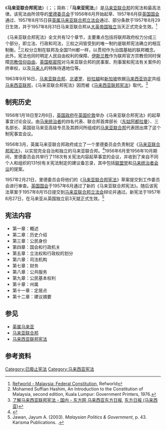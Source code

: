 {{Infobox constitution
| document_name        = 《马来亚联合邦宪法》
| image                = File:Coat_of_arms_of_the_Federation_of_Malaya.svg
| image_alt            = 150px
| caption              = [[马来西亚国徽|马来亚联合邦国徽]]
| orig_lang_code       =
| title_orig           =
| jurisdiction         = {{flagicon|Malaya}} [[马来亚联合邦|马来亚联合邦]]
| date_created         = 1956年6月
| date_presented       = 
| date_ratified        = 1957年6月（[[英国国会|英国国会]]）<br />1957年8月15日（[[马来亚立法会|马来亚立法会]]）
| date_effective       = 1957年8月29日
| system               = [[联邦制|联邦]][[君主立宪制|君主立宪制]]<br />[[选举|选举]][[议会民主制|议会民主制]]
| branches             = [[三权分立|三权分立]]
| chambers             = [[马来西亚国会|马来亚联合邦国会]]
| executive            = [[马来西亚内阁|马来亚联合邦内阁]]
| courts               = [[英国枢密院|英国枢密院]]
| federalism           = <!-- 地方制度 -->
| electoral_college    = <!-- 选举人团 -->
| number_entrenchments = 
| date_legislature     =
| date_first_executive =
| date_first_court     =
| date_repealed        = 1963年9月16日<br />（被[[马来西亚联邦宪法|马来西亚联邦宪法]]取代）
| number_amendments    =
| date_last_amended    =
| location_of_document =
| commissioned         =
| writer               =
| signers              =
| media_type           =
| supersedes           =
}}

《'''马来亚联合邦宪法'''》（{{lang-en|'''Constitution of the Federation of Malaya'''}}；{{lang-ms|'''Perlembagaan Persekutuan Tanah Melayu'''}}；简称：「'''马来亚宪法'''」）是[[马来亚联合邦|马来亚联合邦]]的宪法和最高法律。该宪法由{{le|詹姆士·里德|James Reid, Baron Reid}}所领导的[[里德委员会|里德委员会]]于1956年6月开始起草、1957年6月获[[英国国会|英国国会]]通过、1957年8月15日获[[马来亚联合邦立法会|英属马来亚联合邦立法会]]通过、部分条款于1957年8月29日生效，并于1957年8月31日马来亚联合邦从[[大英帝国|大英帝国]][[马来西亚独立日|独立]]当天正式完全生效。<ref>[https://www.refworld.org/docid/3ae6b5e40.html Refworld - Malaysia: Federal Constitution], Refworld</ref>

《马来亚联合邦宪法》全文共有12个章节，主要重点包括将联邦政府权力分成三个部分，即立法、行政和司法，三权之间皆受到的唯一制约是联邦宪法确立的相互制衡。<ref>Mohamed Suffian Hashim, An Introduction to the Constitution of Malaysia, second edition, Kuala Lumpur: Government Printers, 1976.</ref>三权分立制在联邦及全国11州都一样，以贯彻作为治国基础的联邦概念。此外，宪法也同时明定人民自由权利的保障、[[伊斯兰教|伊斯兰教]]作为联邦官方宗教但同时保障[[宗教信仰自由|宗教信仰自由]]、[[英国枢密院|英国枢密院]]对马来亚联合邦的民事案、刑事案和宪法有关案件的终审权，以及[[马来人|马来人]]的特殊待遇地位等。

1963年9月16日，[[马来亚联合邦|马来亚联合邦]]、[[沙巴|北婆罗]]、[[砂拉越|砂拉越]]和[[新加坡|新加坡]]依据[[马来西亚协定|马来西亚协定]]共组[[马来西亚联邦|马来西亚联邦]]，《马来亚联合邦宪法》因而被《[[马来西亚联邦宪法|马来西亚联邦宪法]]》取代。<ref>[https://www.orientaldaily.com.my/news/nation/2016/08/28/158523 了解马来西亚联邦宪法 - 国内 - 东方网 马来西亚东方日报], [[东方日报_(马来西亚)|东方日报 (马来西亚)]]</ref>

== 制宪历史 ==
{{main|里德委员会}}
1956年1月18日至2月6日，[[英国政府|英国政府]]在[[英国|英国]][[伦敦|伦敦]]举办《马来亚联合邦宪法》的起草事宜讨论会议。由[[马来统治者|马来统治者]]的四名代表、联合邦首席部长（[[东姑阿都拉曼|东姑阿都拉曼]]）、三名部长、英国驻马来亚高级专员及其顾问所组成的[[马来亚联合邦|马来亚联合邦]]代表团出席了这个制宪事宜会议。

1956年3月，英属马来亚联合邦政府成立了一个里德委员会负责制定《[[马来西亚联邦宪法|马来亚联合邦宪法]]》，以实现完全自治和独立的马来亚联合邦。<ref>{{Cite journal|last=Stilt|first=Kristen|date=2015|title=Contextualizing constitutional Islam: The Malayan experience|url=https://academic.oup.com/icon/article/13/2/407/735734|journal=International Journal of Constitutional Law|volume=13|issue=2|pages=414|doi=10.1093/icon/mov031}}</ref>1956年6月至1956年10月期间，里德委员会共举行了118次有关宪法内容起草事宜的会议，并收到了来自不同个人和组织的131份有关宪法制定的建议备忘录，其中包括[[联盟_(马来西亚)|联盟党]]和[[马来统治者会议|马来统治者会议]]的提案。

1957年2月21日，里德委员会将他们的《[[马来西亚联邦宪法|马来亚联合邦宪法]]》草案提交到工作委员会进行审查。[[英国国会|英国国会]]于1957年6月通过了新的《马来亚联合邦宪法》。随后该宪法草案于1957年8月15日提交到[[马来亚联合邦立法会|马来亚联合邦立法会]]辩论并通过。新宪法于1957年8月27日，在马来亚从英国独立前3天就正式生效。<ref>Jawan, Jayum A. (2003). ''Malaysian Politics & Government'', p. 43. Karisma Publications. {{ISBN|983-195-037-2}}.</ref>

== 宪法内容 ==
* 第一章：概述
* 第二章：历史介绍
* 第三章：公民身份
* 第四章：国会和行政机关
* 第五章：立法权和行政权的划分
* 第六章：司法机构
* 第七章：财务
* 第八章：公共服务
* 第九章：公民基本权利
* 第十章：州属
* 第十一章：定居点
* 第十二章：建议摘要

== 参见 ==
{{Portal|马来西亚}}
* [[英属马来亚|英属马来亚]]
* [[马来亚联合邦|马来亚联合邦]]
* [[马来西亚联邦宪法|马来西亚联邦宪法]]

== 参考资料 ==
{{reflist}}

[[Category:已廢止宪法|Category:已廢止宪法]]
[[Category:马来西亚宪法|Category:马来西亚宪法]]